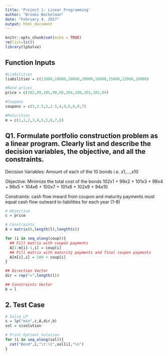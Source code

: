 ---
title: 'Project 1: Linear Programming'
author: "Brooks Beckelman"
date: "February 4, 2017"
output: html_document
---

```{r setup, include=FALSE}
knitr::opts_chunk$set(echo = TRUE)
rm(list=ls())
library(lpSolve)
```

## Function Inputs 

```{r}
#Liabilities 
liabilities = c(12000,18000,20000,20000,16000,15000,12000,10000)

#Bond prices
price = c(102,99,101,98,98,104,100,101,102,94)

#Coupons
coupons = c(5,3.5,5,3.5,4,9,6,8,9,7)

#Maturities
m = c(1,2,2,3,4,5,5,6,7,8)
```

## Q1. Formulate portfolio construction problem as a linear program. Clearly list and describe the decision variables, the objective, and all the constraints.

Decision Variables: Amount of each of the 10 bonds i.e. x1,...,x10

Objective: Minimize the total cost of the bonds 102x1 + 99x2 + 101x3 + 98x4 + 98x5 + 104x6 + 100x7 + 101x8 + 102x9 + 94x10

Constraints: cash flow inward from coupon and maturity payments must equal cash flow outward to liabilities for each year (1-8)

```{r}
# Objective
c = price

# Constraints
A = matrix(0,length(l),length(c))

for (i in seq_along(coup)){
  ## Fill matrix with coupon payments
  A[1:m[i]-1,i] = coup[i]
  ## Fill matrix with maturity payments and final coupon payments
  A[m[i],i] = 100 + coup[i]
}

## Direction Vector
dir = rep("=",length(l))

## Constraints Vector 
b = l
```

## 2. Test Case

```{r}
# Solve LP
s = lp("min",c,A,dir,b)
sol = s$solution

# Print Optimal Solution
for (i in seq_along(sol)){
  cat("Bond",i,"\t:\t",sol[i],"\n")
}
```